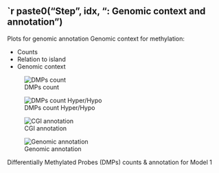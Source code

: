 
## `r paste0("Step ", idx, ": Genomic context and annotation")

Plots for genomic annotation Genomic context for methylation:

- Counts
- Relation to island
- Genomic context

::: {#fig-dmps-m1 layout-nrow=2 layout-ncol=2}

![DMPs count](plots/m1/DMP_count.png){#fig-dmp-count-m1}

![DMPs count Hyper/Hypo](plots/m1/DMP_count_facet.png){#fig-dmp-facet-m1}

![CGI annotation](plots/m1/DMP_annCGI.png){#fig-dmp-cgi-m1}

![Genomic annotation](plots/m1/DMP_annGenomic.png){#fig-dmp-Genomic-m1}

Differentially Methylated Probes (DMPs) counts & annotation for Model 1
:::
